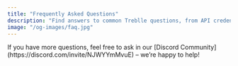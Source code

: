 ```yaml
---
title: "Frequently Asked Questions"
description: "Find answers to common Treblle questions, from API credential mapping to security, documentation, request logging, and more."
image: "/og-images/faq.jpg"
---
```



<Accordion client:load/>

<div data-page="faqs">
If you have more questions, feel free to ask in our [Discord Community](https://discord.com/invite/NJWYYmMvuE) – we’re happy to help!
</div>
